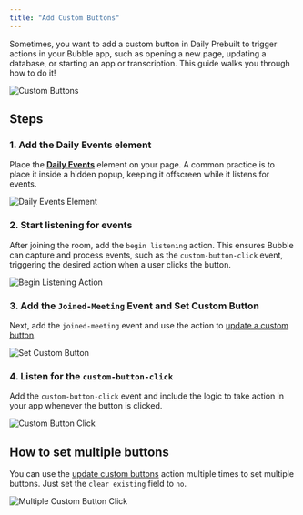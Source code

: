 ```yaml
---
title: "Add Custom Buttons"
---
```



<dailyPlusFlag feature="action" />

Sometimes, you want to add a custom button in Daily Prebuilt to trigger actions in your Bubble app, such as opening a new page, updating a database, or starting an app or transcription. This guide walks you through how to do it!

![Custom Buttons](https://res.cloudinary.com/dpfmaccxx/image/upload/v1727971153/customTrayButtons_pgy3ox.gif)

## Steps

### 1. Add the Daily Events element

Place the [**Daily Events**](/bubble/daily/plugin-reference/elements/daily-events) element on your page. A common practice is to place it inside a hidden popup, keeping it offscreen while it listens for events.

![Daily Events Element](https://res.cloudinary.com/dpfmaccxx/image/upload/v1727970931/1._daily_plus_events_zusmqt.png)

### 2. Start listening for events

After joining the room, add the `begin listening` action. This ensures Bubble can capture and process events, such as the `custom-button-click` event, triggering the desired action when a user clicks the button.

![Begin Listening Action](https://res.cloudinary.com/dpfmaccxx/image/upload/v1727970932/2._daily-plus-being-listiening_alf3lv.png)

### 3. Add the `Joined-Meeting` Event and Set Custom Button

Next, add the `joined-meeting` event and use the action to [update a custom button](/bubble/daily/plugin-reference/actions/update-custom-tray-buttons).

![Set Custom Button](https://res.cloudinary.com/dpfmaccxx/image/upload/v1727970932/3._update_custom_rpnwp7.png)

### 4. Listen for the `custom-button-click`

Add the `custom-button-click` event and include the logic to take action in your app whenever the button is clicked.

![Custom Button Click](https://res.cloudinary.com/dpfmaccxx/image/upload/v1727970932/4._custom_button_click_qi3vtb.png)

## How to set multiple buttons

You can use the [update custom buttons](/bubble/daily/plugin-reference/actions/update-custom-tray-buttons) action multiple times to set multiple buttons. Just set the `clear existing` field to `no`.

![Multiple Custom Button Click](https://res.cloudinary.com/dpfmaccxx/image/upload/v1727970932/5._update-custom-multiple_smuglz.png)

<dailyBubbleFooter />

